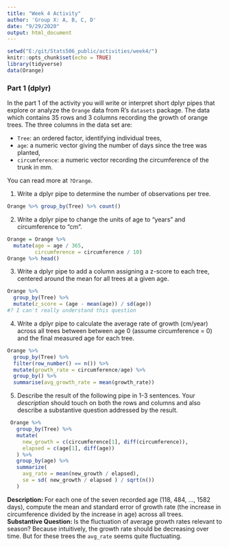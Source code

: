 ```yaml
---
title: "Week 4 Activity"
author: 'Group X: A, B, C, D'
date: "9/29/2020"
output: html_document
---
```

  
```r
setwd("E:/git/Stats506_public/activities/week4/")
knitr::opts_chunk$set(echo = TRUE)
library(tidyverse)
data(Orange)
```

### Part 1 (dplyr)

In the part 1 of the activity you will write or interpret short dplyr pipes
that explore or analyze the `Orange` data from R's `datasets` package. The data
which contains 35 rows and 3 columns recording the growth
of orange trees.  The three columns in the data set are:

  - `Tree`: an ordered factor, identifying individual trees, 
  - `age`: a numeric vector giving the number of days 
    since the tree was planted,
  - `circumference`: a numeric vector recording the circumference of the 
    trunk in mm. 

You can read more at `?Orange`. 

1. Write a dplyr pipe to determine the number of
observations per tree.

```r
Orange %>% group_by(Tree) %>% count()
```

2. Write a dplyr pipe to change the units of age to "years" 
and circumference to "cm".

```r
Orange = Orange %>% 
  mutate(age = age / 365, 
         circumference = circumference / 10)
Orange %>% head()
```

 
3. Write a dplyr pipe to add a column assigning a
z-score to each tree, centered around the mean for all trees at a given age.

```r
Orange %>% 
  group_by(Tree) %>% 
  mutate(z_score = (age - mean(age)) / sd(age))
#? I can't really understand this question
```

 
4. Write a dplyr pipe to calculate the average rate of growth
(cm/year) across all trees between between age 0 (assume circumference = 0) and
the final measured age for each tree.

```r
Orange %>% 
  group_by(Tree) %>%
  filter(row_number() == n()) %>%
  mutate(growth_rate = circumference/age) %>%
  group_by() %>%
  summarise(avg_growth_rate = mean(growth_rate))
```

5. Describe the result of the following pipe in 1-3 sentences. Your
    *description* should touch on both the rows and columns and also describe
    a substantive question addressed by the result. 

```r
 Orange %>%
   group_by(Tree) %>%
   mutate( 
     new_growth = c(circumference[1], diff(circumference)),
     elapsed = c(age[1], diff(age))
   ) %>%
   group_by(age) %>% 
   summarize( 
     avg_rate = mean(new_growth / elapsed),
     se = sd( new_growth / elapsed ) / sqrt(n()) 
   )
```

**Description: **
For each one of the seven recorded age (118, 484, ..., 1582 days), 
compute the mean and standard error of growth rate
(the increase in circumference divided by the increase in age) 
across all trees.  
**Substantive Question: **
Is the fluctuation of average growth rates relevant to season? 
Because intuitively, the growth rate should be decreasing over time. 
But for these trees the `avg_rate` seems quite fluctuating. 

